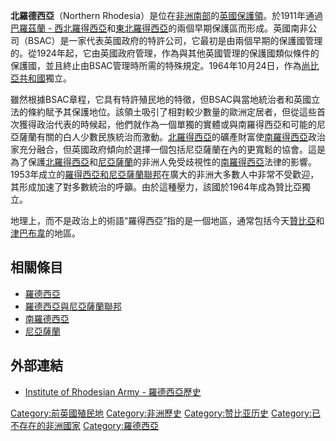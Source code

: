 {{NoteTA
|1=zh-cn:罗得西亚;zh-hk:羅德西亞;zh-tw:羅德西亞
|2=zh:佐治;zh-hans:乔治;zh-hk:佐治;zh-sg:乔治;zh-tw:喬治;zh-cn:乔治
}}
{{Infobox Former Country
|native_name = Protectorate of Northern Rhodesia
|conventional_long_name = 北羅德西亞保護領
|common_name = 北羅德西亞
|continent   = 非洲
|region      = 
|era         = 
|status      = 保护国
|status_text = [[英国|英国]][[保护领|保护领]]
|empire      = 英國
|government_type = 
|event_start = 保護領
|year_start  = 1924年
|date_start  = 
|event_end   = 獨立
|year_end    = 1964年
|date_end    = 10月24日
|life_span   = 1924年－1953年<br/>1963年－1964年
|event_pre   = [[英屬南非公司|英屬南非公司]]
|date_pre    = 1911年
|event1      = 英國保護領
|date_event1 = 1924年
|event2      = [[羅德西亞與尼亞薩蘭聯邦|聯邦]]成立
|date_event2 = 1953年-1963年
|event3      = 尚比亞獨立
|date_event3 = 1964年10月24日
|event_post  = 
|date_post   = 
|p1          = 英屬南非公司
|flag_p1     = Flag of BSAC edit.svg
|p2          = 羅德西亞與尼亞薩蘭聯邦
|flag_p2     = Flag of the Federation of Rhodesia and Nyasaland (1953–1963).svg
|s1          = 羅德西亞與尼亞薩蘭聯邦
|flag_s1     = Flag of the Federation of Rhodesia and Nyasaland (1953–1963).svg
|s2          = 尚比亞
|flag_s2     = Flag of Zambia.svg
|
|image_flag  = Flag of Northern Rhodesia (1939–1964).svg
|image_coat  = Coat of arms of Northern Rhodesia (1939-1953).svg
|
|image_map            = LocationZambia.svg
|image_map_caption    = 
|
|capital              = [[李文斯頓|李文斯頓]]（1935年以前）<br />[[路沙卡|路沙卡]]（1935年以後）
|
|national_motto = 
|national_anthem      = 《[[天佑女王|天佑女王]]》
|common_languages     = [[英語|英語]]
|religion             = 
|currency             = 南羅德西亞鎊
|
|title_leader         = [[英國國王|英國國王]] 
|leader1              = [[喬治五世|喬治五世]] (首)
|year_leader1         = 1923年–1936年
|leader2              = [[伊利莎白二世|伊利莎白二世]] (末)
|year_leader2         = 1952年–1980年
|title_representative = 總督
|representative1      = 赫伯特·斯坦利
|year_representative1 = 1924年–1927年
|representative2      = 伊夫林·霍恩
|year_representative2 = 1959年–1964年
|deputy1                = [[肯尼思·卡翁达|肯尼思·卡翁达]]
|deputy4                = 
|year_deputy1           = 1964年
|title_deputy           = 總理
|stat_year1           = 
|stat_area1           = 
|stat_pop1            = 
|stat_year2           = 
|stat_area2           = 
|stat_pop2            = 
|footnotes            =  
}}

'''北羅德西亞'''（Northern Rhodesia）是位在[[非洲南部|非洲南部]]的[[英國|英國]][[保護領|保護領]]。於1911年通過[[巴羅茲蘭_-_西北羅得西亞|巴羅茲蘭 - 西北羅得西亞]]和[[東北羅得西亞|東北羅得西亞]]的兩個早期保護區而形成。英國南非公司（BSAC）是一家代表英國政府的特許公司，它最初是由兩個早期的保護國管理的。從1924年起，它由英國政府管理，作為與其他英國管理的保護國類似條件的保護國，並且終止由BSAC管理時所需的特殊規定。1964年10月24日，作為[[尚比亞共和國|尚比亞共和國]]獨立。

雖然根據BSAC章程，它具有特許殖民地的特徵，但BSAC與當地統治者和英國立法的條約賦予其保護地位。該領土吸引了相對較少數量的歐洲定居者，但從這些首次獲得政治代表的時候起，他們就作為一個單獨的實體或與南羅得西亞和可能的尼亞薩蘭有關的白人少數民族統治而激動。[[北羅得西亞|北羅得西亞]]的礦產財富使[[南羅得西亞|南羅得西亞]]政治家充分融合，但英國政府傾向於選擇一個包括尼亞薩蘭在內的更寬鬆的協會。這是為了保護[[北羅得西亞|北羅得西亞]]和[[尼亞薩蘭|尼亞薩蘭]]的非洲人免受歧視性的[[南羅得西亞|南羅得西亞]]法律的影響。1953年成立的[[羅得西亞和尼亞薩蘭聯邦|羅得西亞和尼亞薩蘭聯邦]]在廣大的非洲大多數人中非常不受歡迎，其形成加速了對多數統治的呼籲。由於這種壓力，該國於1964年成為贊比亞獨立。

地理上，而不是政治上的術語“羅得西亞”指的是一個地區，通常包括今天[[贊比亞|贊比亞]]和[[津巴布韋|津巴布韋]]的地區。

== 相關條目 ==
* [[羅德西亞|羅德西亞]]
* [[羅德西亞與尼亞薩蘭聯邦|羅德西亞與尼亞薩蘭聯邦]]
* [[南羅德西亞|南羅德西亞]]
* [[尼亞薩蘭|尼亞薩蘭]]

==外部連結==
* [https://web.archive.org/web/20130609065417/http://www.rhodesia.jp/history.html Institute of Rhodesian Army - 羅德西亞歷史]

{{Authority control}}
[[Category:前英國殖民地|Category:前英國殖民地]]
[[Category:非洲歷史|Category:非洲歷史]]
[[Category:赞比亚历史|Category:赞比亚历史]]
[[Category:已不存在的非洲國家|Category:已不存在的非洲國家]]
[[Category:羅德西亞|Category:羅德西亞]]